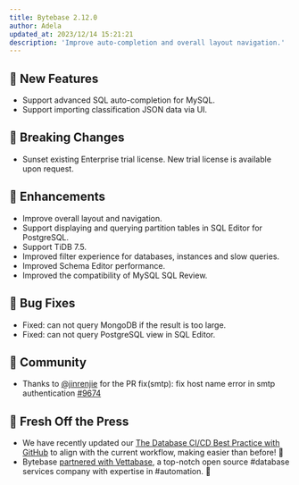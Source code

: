 ```yaml
---
title: Bytebase 2.12.0
author: Adela
updated_at: 2023/12/14 15:21:21
description: 'Improve auto-completion and overall layout navigation.'
---
```



## 🚀 New Features

- Support advanced SQL auto-completion for MySQL.
- Support importing classification JSON data via UI.

## 🔔 Breaking Changes

- Sunset existing Enterprise trial license. New trial license is available upon request.

## 🎄 Enhancements

- Improve overall layout and navigation.
- Support displaying and querying partition tables in SQL Editor for PostgreSQL.
- Support TiDB 7.5.
- Improved filter experience for databases, instances and slow queries.
- Improved Schema Editor performance.
- Improved the compatibility of MySQL SQL Review.

## 🐞 Bug Fixes

- Fixed: can not query MongoDB if the result is too large.
- Fixed: can not query PostgreSQL view in SQL Editor.

## 🎠 Community

- Thanks to [@jinrenjie](https://github.com/jinrenjie) for the PR fix(smtp): fix host name error in smtp authentication [#9674](https://github.com/bytebase/bytebase/pull/9674)

## 📰 Fresh Off the Press

- We have recently updated our [The Database CI/CD Best Practice with GitHub](/tutorials/gitops-github-workflow) to align with the current workflow, making easier than before! 🎉
- Bytebase [partnered with Vettabase](/blog/bytebase-vettabase/), a top-notch open source #database services company with expertise in #automation. 🤝

<InstallUpgrade />
